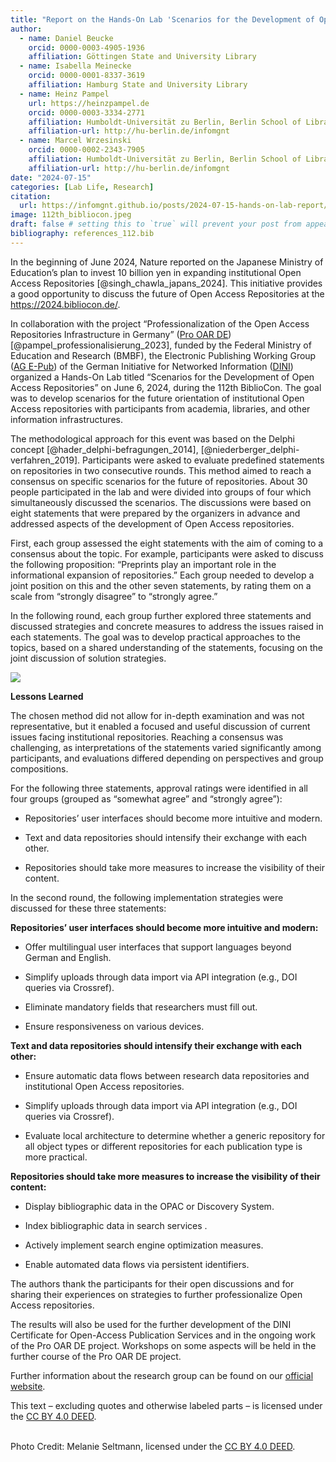```yaml
---
title: "Report on the Hands-On Lab 'Scenarios for the Development of Open Access Repositories' at the 112th BiblioCon"
author:
  - name: Daniel Beucke
    orcid: 0000-0003-4905-1936
    affiliation: Göttingen State and University Library
  - name: Isabella Meinecke
    orcid: 0000-0001-8337-3619
    affiliation: Hamburg State and University Library
  - name: Heinz Pampel
    url: https://heinzpampel.de
    orcid: 0000-0003-3334-2771
    affiliation: Humboldt-Universität zu Berlin, Berlin School of Library and Information Science & Helmholtz-Gemeinschaft, Helmholtz Open Science Office
    affiliation-url: http://hu-berlin.de/infomgnt
  - name: Marcel Wrzesinski
    orcid: 0000-0002-2343-7905
    affiliation: Humboldt-Universität zu Berlin, Berlin School of Library and Information Science
    affiliation-url: http://hu-berlin.de/infomgnt
date: "2024-07-15"
categories: [Lab Life, Research]
citation: 
  url: https://infomgnt.github.io/posts/2024-07-15-hands-on-lab-report/ 
image: 112th_bibliocon.jpeg
draft: false # setting this to `true` will prevent your post from appearing on your listing page until you're ready!
bibliography: references_112.bib
---
```


In the beginning of June 2024, Nature reported on the Japanese Ministry of Education's plan to invest 10 billion yen in expanding institutional Open Access Repositories [@singh_chawla_japans_2024]. This initiative provides a good opportunity to discuss the future of Open Access Repositories at the <https://2024.bibliocon.de/>.

In collaboration with the project "Professionalization of the Open Access Repositories Infrastructure in Germany" ([Pro OAR DE](https://www.ibi.hu-berlin.de/de/forschung/infomanagement/projekte/pro-oar-de)) [@pampel_professionalisierung_2023], funded by the Federal Ministry of Education and Research (BMBF), the Electronic Publishing Working Group ([AG E-Pub](https://dini.de/e-pub)) of the German Initiative for Networked Information ([DINI](https://dini.de)) organized a Hands-On Lab titled "Scenarios for the Development of Open Access Repositories" on June 6, 2024, during the 112th BiblioCon. The goal was to develop scenarios for the future orientation of institutional Open Access repositories with participants from academia, libraries, and other information infrastructures.

The methodological approach for this event was based on the Delphi concept [@hader_delphi-befragungen_2014], [@niederberger_delphi-verfahren_2019]. Participants were asked to evaluate predefined statements on repositories in two consecutive rounds. This method aimed to reach a consensus on specific scenarios for the future of repositories. About 30 people participated in the lab and were divided into groups of four which simultaneously discussed the scenarios. The discussions were based on eight statements that were prepared by the organizers in advance and addressed aspects of the development of Open Access repositories.

First, each group assessed the eight statements with the aim of coming to a consensus about the topic. For example, participants were asked to discuss the following proposition: "Preprints play an important role in the informational expansion of repositories." Each group needed to develop a joint position on this and the other seven statements, by rating them on a scale from "strongly disagree" to "strongly agree."

In the following round, each group further explored three statements and discussed strategies and concrete measures to address the issues raised in each statements. The goal was to develop practical approaches to the topics, based on a shared understanding of the statements, focusing on the joint discussion of solution strategies.

![](images/112th_bibliocon.jpeg)

**Lessons Learned**

The chosen method did not allow for in-depth examination and was not representative, but it enabled a focused and useful discussion of current issues facing institutional repositories. Reaching a consensus was challenging, as interpretations of the statements varied significantly among participants, and evaluations differed depending on perspectives and group compositions.

For the following three statements, approval ratings were identified in all four groups (grouped as "somewhat agree" and "strongly agree"):

-   Repositories' user interfaces should become more intuitive and modern.

-   Text and data repositories should intensify their exchange with each other.

-   Repositories should take more measures to increase the visibility of their content.

In the second round, the following implementation strategies were discussed for these three statements:

**Repositories' user interfaces should become more intuitive and modern:**

-   Offer multilingual user interfaces that support languages beyond German and English.

-   Simplify uploads through data import via API integration (e.g., DOI queries via Crossref).

-   Eliminate mandatory fields that researchers must fill out.

-   Ensure responsiveness on various devices.

**Text and data repositories should intensify their exchange with each other:**

-   Ensure automatic data flows between research data repositories and institutional Open Access repositories.

-   Simplify uploads through data import via API integration (e.g., DOI queries via Crossref).

-   Evaluate local architecture to determine whether a generic repository for all object types or different repositories for each publication type is more practical.

**Repositories should take more measures to increase the visibility of their content:**

-   Display bibliographic data in the OPAC or Discovery System.

-   Index bibliographic data in search services .

-   Actively implement search engine optimization measures.

-   Enable automated data flows via persistent identifiers.

The authors thank the participants for their open discussions and for sharing their experiences on strategies to further professionalize Open Access repositories.

The results will also be used for the further development of the DINI Certificate for Open-Access Publication Services and in the ongoing work of the Pro OAR DE project. Workshops on some aspects will be held in the further course of the Pro OAR DE project.

Further information about the research group can be found on our [official website](http://hu.berlin/infomgnt).

This text – excluding quotes and otherwise labeled parts – is licensed under the [CC BY 4.0 DEED](https://creativecommons.org/licenses/by/4.0/deed.de). 

\
Photo Credit: Melanie Seltmann, licensed under the [CC BY 4.0 DEED](https://creativecommons.org/licenses/by/4.0/deed.de).
